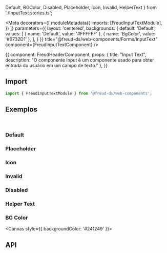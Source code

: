   Default,
  BGColor,
  Disabled,
  Placeholder,
  Icon, Invalid, HelperText
} from './InputText.stories.ts';

<Meta
  decorators={[
    moduleMetadata({
      imports: [FreudInputTextModule],
    })
  ]}
  parameters={{
    layout: 'centered',
    backgrounds: {
      default: 'Default',
      values: [
        { name: 'Default', value: '#FFFFFF' },
        { name: 'BgColor', value: '#6732D1' },
      ],
    }
  }}
title="@freud-ds/web-components/Forms/InputText" component={FreudInputTextComponent} />

<Story name="Storyname-hidden">
  {{
    component: FreudHeaderComponent,
    props: {
      title: "Input Text",
      description: "O componente Input é um componente usado para obter entrada do usuário em um campo de texto."
    },
  }}
</Story>

## <a id="importing"></a>Import

```ts
import { FreudInputTextModule } from '@freud-ds/web-components';
```

## <a id="exemplos"></a>Exemplos
<br />

### Default
<Canvas>
  <Story story={Default}/>
</Canvas>

### Placeholder
<Canvas>
  <Story story={Placeholder}/>
</Canvas>

### Icon
<Canvas>
  <Story story={Icon}/>
</Canvas>

### Invalid
<Canvas>
  <Story story={Invalid}/>
</Canvas>

### Disabled
<Canvas>
  <Story story={Disabled}/>
</Canvas>

### Helper Text
<Canvas>
  <Story story={HelperText}/>
</Canvas>

### BG Color
<Canvas style={{ backgroundColor: '#241249' }}>
  <Story story={BGColor}/>
</Canvas>

## <a id="api"></a>API

<ArgsTable of={FreudInputTextComponent} />
